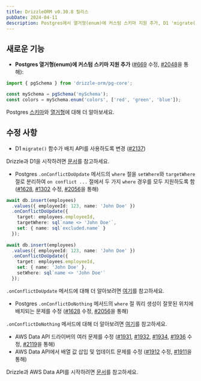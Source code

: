 ```yaml
---
title: DrizzleORM v0.30.8 릴리스
pubDate: 2024-04-11
description: Postgres에서 열거형(enum)에 커스텀 스키마 지원 추가, D1 'migrate()' 함수가 배치 API를 사용하도록 변경, '.onConflictDoUpdate' 메서드 업데이트, Postgres '.onConflictDoNothing' 메서드의 'where' 절 쿼리 생성 수정 및 AWS Data API 관련 다양한 버그 수정.
---
```


## 새로운 기능

- **Postgres 열거형(enum)에 커스텀 스키마 지원 추가** ([#669](https://github.com/drizzle-team/drizzle-orm/issues/669) 수정, [#2048](https://github.com/drizzle-team/drizzle-orm/pull/2048)을 통해):

```ts copy {3,4}
import { pgSchema } from 'drizzle-orm/pg-core';

const mySchema = pgSchema('mySchema');
const colors = mySchema.enum('colors', ['red', 'green', 'blue']);
```

Postgres [스키마](/docs/schemas)와 [열거형](/docs/column-types/pg#enum)에 대해 더 알아보세요.


## 수정 사항

- D1 `migrate()` 함수가 배치 API를 사용하도록 변경 ([#2137](https://github.com/drizzle-team/drizzle-orm/pull/2137))

Drizzle과 D1을 시작하려면 [문서](/docs/get-started-sqlite#cloudflare-d1)를 참고하세요.

- Postgres `.onConflictDoUpdate` 메서드의 `where` 절을 `setWhere`와 `targetWhere` 절로 분리하여 `on conflict ...` 절에서 두 가지 `where` 경우를 모두 지원하도록 함 ([#1628](https://github.com/drizzle-team/drizzle-orm/issues/1628), [#1302](https://github.com/drizzle-team/drizzle-orm/issues/1302) 수정, [#2056](https://github.com/drizzle-team/drizzle-orm/pull/2056)을 통해)

```ts copy
await db.insert(employees)
  .values({ employeeId: 123, name: 'John Doe' })
  .onConflictDoUpdate({
    target: employees.employeeId,
    targetWhere: sql`name <> 'John Doe'`,
    set: { name: sql`excluded.name` }
  });
  
await db.insert(employees)
  .values({ employeeId: 123, name: 'John Doe' })
  .onConflictDoUpdate({
    target: employees.employeeId,
    set: { name: 'John Doe' },
    setWhere: sql`name <> 'John Doe'`
  });
```

`.onConflictDoUpdate` 메서드에 대해 더 알아보려면 [여기](/docs/insert#on-conflict-do-update)를 참고하세요.

- Postgres `.onConflictDoNothing` 메서드의 `where` 절 쿼리 생성이 잘못된 위치에 배치되는 문제를 수정 ([#1628](https://github.com/drizzle-team/drizzle-orm/issues/1628) 수정, [#2056](https://github.com/drizzle-team/drizzle-orm/pull/2056)을 통해)

`.onConflictDoNothing` 메서드에 대해 더 알아보려면 [여기](/docs/insert#on-conflict-do-nothing)를 참고하세요.

- AWS Data API 드라이버의 여러 문제를 수정 ([#1931](https://github.com/drizzle-team/drizzle-orm/pull/1931), [#1932](https://github.com/drizzle-team/drizzle-orm/issues/1932), [#1934](https://github.com/drizzle-team/drizzle-orm/issues/1934), [#1936](https://github.com/drizzle-team/drizzle-orm/issues/1936) 수정, [#2119](https://github.com/drizzle-team/drizzle-orm/pull/2119)을 통해)
- AWS Data API에서 배열 값 삽입 및 업데이트 문제를 수정 ([#1912](https://github.com/drizzle-team/drizzle-orm/issues/1912) 수정, [#1911](https://github.com/drizzle-team/drizzle-orm/pull/1911)을 통해)

Drizzle과 AWS Data API를 시작하려면 [문서](/docs/get-started-postgresql#aws-data-api)를 참고하세요.


